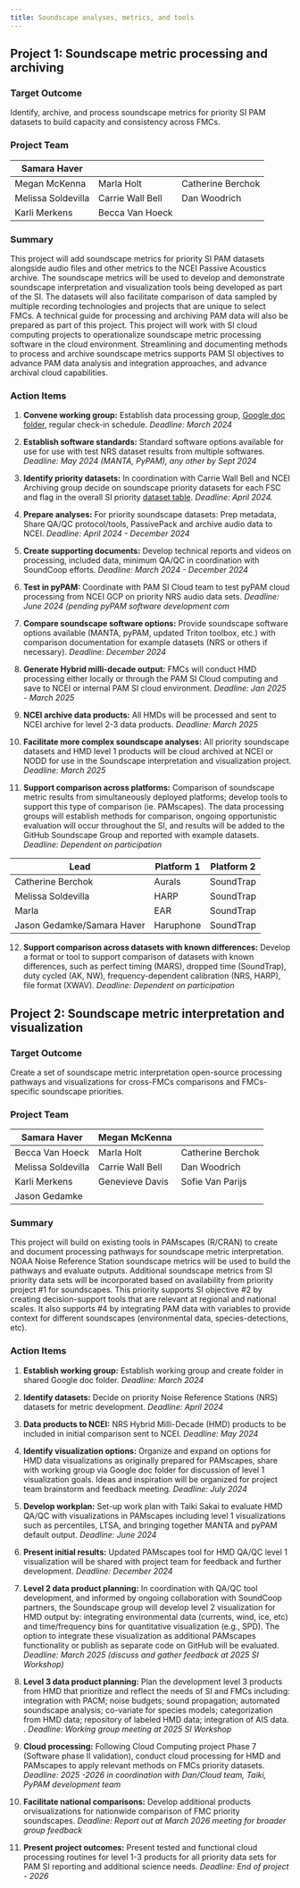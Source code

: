 ```yaml
---
title: Soundscape analyses, metrics, and tools
---
```


## Project 1: Soundscape metric processing and archiving

### Target Outcome

Identify, archive, and process soundscape metrics for priority SI PAM datasets to build capacity and consistency across FMCs.

### Project Team

| Samara Haver       |                  |                   |
|--------------------|------------------|-------------------|
| Megan McKenna      | Marla Holt       | Catherine Berchok |
| Melissa Soldevilla | Carrie Wall Bell | Dan Woodrich      |
| Karli Merkens      | Becca Van Hoeck  |                   |

### Summary

This project will add soundscape metrics for priority SI PAM datasets alongside audio files and other metrics to the NCEI Passive Acoustics archive. The soundscape metrics will be used to develop and demonstrate soundscape interpretation and visualization tools being developed as part of the SI. The datasets will also facilitate comparison of data sampled by multiple recording technologies and projects that are unique to select FMCs. A technical guide for processing and archiving PAM data will also be prepared as part of this project. This project will work with SI cloud computing projects to operationalize soundscape metric processing software in the cloud environment. Streamlining and documenting methods to process and archive soundscape metrics supports PAM SI objectives to advance PAM data analysis and integration approaches, and advance archival cloud capabilities.

### Action Items

1.  **Convene working group:** Establish data processing group, [Google doc folder](https://drive.google.com/drive/folders/1PBQbyajbFgidBvQER1vFL6e_WEQZSLm0?usp=drive_link), regular check-in schedule. *Deadline: March 2024*

2.  **Establish software standards:** Standard software options available for use for use with test NRS dataset results from multiple softwares. *Deadline: May 2024 (MANTA, PyPAM), any other by Sept 2024*

3.  **Identify priority datasets:** In coordination with Carrie Wall Bell and NCEI Archiving group decide on soundscape priority datasets for each FSC and flag in the overall SI priority [dataset table](https://docs.google.com/presentation/d/1TewDhV21FjX2ANAzedxMR5s_q94eciiu-iTafjJRUVM/edit#slide=id.g2c4705a5e9b_0_35). *Deadline: April 2024.*

4.  **Prepare analyses:** For priority soundscape datasets: Prep metadata, Share QA/QC protocol/tools, PassivePack and archive audio data to NCEI. *Deadline: April 2024 - December 2024*

5.  **Create supporting documents:** Develop technical reports and videos on processing, included data, minimum QA/QC in coordination with SoundCoop efforts. *Deadline: March 2024 - December 2024*

6.  **Test in pyPAM:** Coordinate with PAM SI Cloud team to test pyPAM cloud processing from NCEI GCP on priority NRS audio data sets. *Deadline: June 2024 (pending pyPAM software development com*

7.  **Compare soundscape software options:** Provide soundscape software options available (MANTA, pyPAM, updated Triton toolbox, etc.) with comparison documentation for example datasets (NRS or others if necessary). *Deadline: December 2024*

8.  **Generate Hybrid milli-decade output:** FMCs will conduct HMD processing either locally or through the PAM SI Cloud computing and save to NCEI or internal PAM SI cloud environment. *Deadline: Jan 2025 - March 2025*

9.  **NCEI archive data products:** All HMDs will be processed and sent to NCEI archive for level 2-3 data products. *Deadline: March 2025*

10. **Facilitate more complex soundscape analyses:** All priority soundscape datasets and HMD level 1 products will be cloud archived at NCEI or NODD for use in the Soundscape interpretation and visualization project. *Deadline: March 2025*

11. **Support comparison across platforms:** Comparison of soundscape metric results from simultaneously deployed platforms; develop tools to support this type of comparison (ie. PAMscapes). The data processing groups will establish methods for comparison, ongoing opportunistic evaluation will occur throughout the SI, and results will be added to the GitHub Soundscape Group and reported with example datasets. *Deadline: Dependent on participation*

| Lead                       | Platform 1 | Platform 2 |
|----------------------------|------------|------------|
| Catherine Berchok          | Aurals     | SoundTrap  |
| Melissa Soldevilla         | HARP       | SoundTrap  |
| Marla                      | EAR        | SoundTrap  |
| Jason Gedamke/Samara Haver | Haruphone  | SoundTrap  |

12. **Support comparison across datasets with known differences:** Develop a format or tool to support comparison of datasets with known differences, such as perfect timing (MARS), dropped time (SoundTrap), duty cycled (AK, NW), frequency-dependent calibration (NRS, HARP), file format (XWAV). *Deadline: Dependent on participation*

## Project 2: Soundscape metric interpretation and visualization

### Target Outcome

Create a set of soundscape metric interpretation open-source processing pathways and visualizations for cross-FMCs comparisons and FMCs-specific soundscape priorities.

### Project Team

| Samara Haver       | Megan McKenna    |                   |
|--------------------|------------------|-------------------|
| Becca Van Hoeck    | Marla Holt       | Catherine Berchok |
| Melissa Soldevilla | Carrie Wall Bell | Dan Woodrich      |
| Karli Merkens      | Genevieve Davis  | Sofie Van Parijs  |
| Jason Gedamke      |                  |                   |

### Summary

This project will build on existing tools in PAMscapes (R/CRAN) to create and document processing pathways for soundscape metric interpretation. NOAA Noise Reference Station soundscape metrics will be used to build the pathways and evaluate outputs. Additional soundscape metrics from SI priority data sets will be incorporated based on availability from priority project #1 for soundscapes. This priority supports SI objective #2 by creating decision-support tools that are relevant at regional and national scales. It also supports #4 by integrating PAM data with variables to provide context for different soundscapes (environmental data, species-detections, etc).

### Action Items

1.  **Establish working group:** Establish working group and create folder in shared Google doc folder. *Deadline: March 2024*

2.  **Identify datasets:** Decide on priority Noise Reference Stations (NRS) datasets for metric development. *Deadline: April 2024*

3.  **Data products to NCEI:** NRS Hybrid Milli-Decade (HMD) products to be included in initial comparison sent to NCEI. *Deadline: May 2024*

4.  **Identify visualization options:** Organize and expand on options for HMD data visualizations as originally prepared for PAMscapes, share with working group via Google doc folder for discussion of level 1 visualization goals. Ideas and inspiration will be organized for project team brainstorm and feedback meeting*. Deadline: July 2024*

5.  **Develop workplan:** Set-up work plan with Taiki Sakai to evaluate HMD QA/QC with visualizations in PAMscapes including level 1 visualizations such as percentiles, LTSA, and bringing together MANTA and pyPAM default output. *Deadline: June 2024*

6.  **Present initial results:** Updated PAMscapes tool for HMD QA/QC level 1 visualization will be shared with project team for feedback and further development. *Deadline: December 2024*

7.  **Level 2 data product planning:** In coordination with QA/QC tool development, and informed by ongoing collaboration with SoundCoop partners, the Soundscape group will develop level 2 visualization for HMD output by: integrating environmental data (currents, wind, ice, etc) and time/frequency bins for quantitative visualization (e.g., SPD). The option to integrate these visualization as additional PAMscapes functionality or publish as separate code on GitHub will be evaluated. *Deadline: March 2025 (discuss and gather feedback at 2025 SI Workshop)*

8.  **Level 3 data product planning:** Plan the development level 3 products from HMD that prioritize and reflect the needs of SI and FMCs including: integration with PACM; noise budgets; sound propagation; automated soundscape analysis; co-variate for species models; categorization from HMD data; repository of labeled HMD data; integration of AIS data. . *Deadline: Working group meeting at 2025 SI Workshop*

9.  **Cloud processing:** Following Cloud Computing project Phase 7 (Software phase II validation), conduct cloud processing for HMD and PAMscapes to apply relevant methods on FMCs priority datasets. *Deadline: 2025 -2026 in coordination with Dan/Cloud team, Taiki, PyPAM development team*

10. **Facilitate national comparisons:** Develop additional products orvisualizations for nationwide comparison of FMC priority soundscapes. *Deadline: Report out at March 2026 meeting for broader group feedback*

11. **Present project outcomes:** Present tested and functional cloud processing routines for level 1-3 products for all priority data sets for PAM SI reporting and additional science needs. *Deadline: End of project - 2026*
